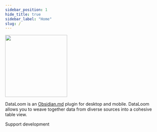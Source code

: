 ```yaml
---
sidebar_position: 1
hide_title: true
sidebar_label: "Home"
slug: /
---
```



<img src={coverURL} height="200" />

<Badges />

DataLoom is an [Obsidian.md](https://obsidian.md/) plugin for desktop and mobile. DataLoom allows you to weave together data from diverse sources into a cohesive table view.

Support development

<GitHubSponsor />
<div style={{ marginTop: "5px" }} />
<BuyMeACoffee />
